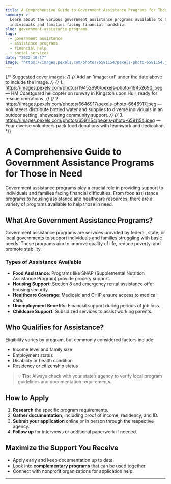```yaml
---
title: A Comprehensive Guide to Government Assistance Programs for Those in Need
summary: >-
  Learn about the various government assistance programs available to help
  individuals and families facing financial hardship.
slug: government-assistance-programs
tags:
  - government assistance
  - assistance programs
  - financial help
  - social services
date: "2022-10-17"
image: "https://images.pexels.com/photos/6591154/pexels-photo-6591154.jpeg"
---
```


{/* Suggested cover images: */}
{/* Add an 'image: url' under the date above to include the image. */}
{/* 1. https://images.pexels.com/photos/19452690/pexels-photo-19452690.jpeg — HM Coastguard helicopter on runway in Kingston upon Hull, ready for rescue operations. */}
{/* 2. https://images.pexels.com/photos/6646917/pexels-photo-6646917.jpeg — Volunteers distribute bottled water and supplies to diverse individuals in an outdoor setting, showcasing community support. */}
{/* 3. https://images.pexels.com/photos/6591154/pexels-photo-6591154.jpeg — Four diverse volunteers pack food donations with teamwork and dedication. */}

# A Comprehensive Guide to Government Assistance Programs for Those in Need

Government assistance programs play a crucial role in providing support to individuals and families facing financial difficulties. From food assistance programs to housing assistance and healthcare resources, there are a variety of programs available to help those in need.

## What Are Government Assistance Programs?

Government assistance programs are services provided by federal, state, or local governments to support individuals and families struggling with basic needs. These programs aim to improve quality of life, reduce poverty, and promote stability.

### Types of Assistance Available

- **Food Assistance**: Programs like SNAP (Supplemental Nutrition Assistance Program) provide grocery support.
- **Housing Support**: Section 8 and emergency rental assistance offer housing security.
- **Healthcare Coverage**: Medicaid and CHIP ensure access to medical care.
- **Unemployment Benefits**: Financial support during periods of job loss.
- **Childcare Support**: Subsidized services to assist working parents.

## Who Qualifies for Assistance?

Eligibility varies by program, but commonly considered factors include:

- Income level and family size
- Employment status
- Disability or health condition
- Residency or citizenship status

> 💡 **Tip:** Always check with your state’s agency to verify local program guidelines and documentation requirements.

## How to Apply

1. **Research** the specific program requirements.
2. **Gather documentation**, including proof of income, residency, and ID.
3. **Submit your application** online or in person through the respective agency.
4. **Follow up** for interviews or additional paperwork if needed.

## Maximize the Support You Receive

- Apply early and keep documentation up to date.
- Look into **complementary programs** that can be used together.
- Connect with nonprofit organizations for application help.

---
